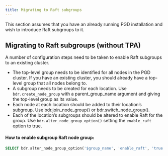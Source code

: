 ```yaml
---
title: Migrating to Raft subgroups
---
```


This section assumes that you have an already running PGD installation and wish to introduce Raft subgroups to it.


## Migrating to Raft subgroups (without TPA)

A number of configuration steps need to be taken to enable Raft subgroups to an existing cluster.

* The top-level group needs to be identified for all nodes in the PGD cluster. If you have an existing cluster, you should already have a top-level group that all nodes belong to.
* A subgroup needs to be created for each location. Use `bdr.create_node_group` with a parent_group_name argument and giving the top-level group as its value.
* Each node at each location should be added to their location’s subgroup. Use bdr.join_node_group() or bdr.switch_node_group().
* Each of the location’s subgroups should be altered to enable Raft for the group. Use `bdr.alter_node_group_option()` setting the `enable_raft` option to true.

#### How to enable subgroup Raft node group:

```sql
SELECT bdr.alter_node_group_option('$group_name', 'enable_raft', 'true');
```

<!--
//#### How to disable subgroup Raft for a node group:.
//
//```sql
//SELECT bdr.alter_node_group_option('$group_name', 'enable_raft', 'false');
//```
//
-->
